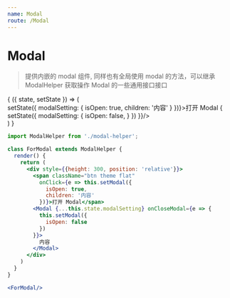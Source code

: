 ```yaml
---
name: Modal
route: /Modal
---
```



# Modal

<PropsTable of={Modal} />

> 提供内嵌的 modal 组件, 同样也有全局使用 modal 的方法，可以继承 ModalHelper 获取操作 Modal 的一些通用接口接口

<Playground>
  <State initial={{
      modalSetting: {
        title: '',
        isOpen: false,
        children: '',
        id: ''
      }
    }}>
    {
      ({ state, setState }) => (
        <div style={{height: 300, position: 'relative'}}>
          <span className="btn theme flat"
            onClick={e => setState({
              modalSetting: {
                isOpen: true,
                children: '内容'
              }
            })}>打开 Modal</span>
          <Modal {...state.modalSetting} onCloseModal={e => {
            setState({
              modalSetting: {
                isOpen: false,
              }
            })
          }}/>
        </div>
      )
    }
  </State>
</Playground>

```jsx
import ModalHelper from './modal-helper';

class ForModal extends ModalHelper {
  render() {
    return (
      <div style={{height: 300, position: 'relative'}}>
        <span className="btn theme flat"
          onClick={e => this.setModal({
            isOpen: true,
            children: '内容'
          })}>打开 Modal</span>
        <Modal {...this.state.modalSetting} onCloseModal={e => {
          this.setModal({
            isOpen: false
          })
        }}>
          内容
        </Modal>
      </div>
    )
  }
}

<ForModal/>
```